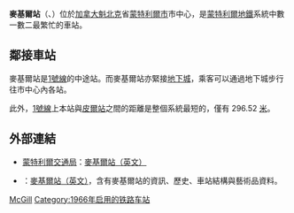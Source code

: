 {{Infobox station 
| name          = 麥基爾<br />{{lang|fr|McGill}}
| type          = 
| style         = Montreal Metro
| image         = McGill station rouge red.jpg
| image_caption = 
| address       = [[魁北克省|魁北克省]][[蒙特利爾|蒙特利爾]]{{link-en|德邁松內夫林蔭路|De Maisonneuve Boulevard}}在{{link-en|大學街|University Street}}
| country       = [[加拿大|加拿大]]
| coordinates   = {{Coord|45|30|14|N|73|34|18|W|type:railwaystation_region:CA-QC|display=inline,title}}
| elevation     = 
| line          = [[蒙特利爾地鐵綠線|綠線]]
| other         = {{Rail color box|system=AMT|line=STM}}
| structure     = 
| platform      = 
| depth         = {{convert|10.7|m|ftin|abbr=off}}，第49深
| levels        = 
| tracks        = 
| parking       = 
| bicycle       = 
| opened        = 1966年10月14日
| architect     = Crevier, Lemieux, Mercier and Caron
| closed        = 
| rebuilt       = 
| electrified   = 
| ADA           = 
| code          = 
| owned         =
| operator      = [[蒙特利爾交通局|蒙特利爾交通局]]
| zone          = 
| status        =
| former        = 
| passengers    = 11,852,430進出（2011年），2/68
| pass_year     = 
| pass_percent  = 
| pass_system   = 
| mpassengers   = 
| services      = 
| map_locator   = 
| web           = 
}}
'''麥基爾站'''（{{lang-fr|Station McGill}}、{{lang-en|McGill Station}}）位於[[加拿大|加拿大]][[魁北克|魁北克]]省[[蒙特利爾市|蒙特利爾市]]市中心，是[[蒙特利爾地鐵|蒙特利爾地鐵]]系統中數一數二最繁忙的車站。

== 鄰接車站 ==

麥基爾站是[[蒙特利爾地鐵1號線|1號線]]的中途站。而麥基爾站亦緊接[[蒙特利爾地下城|地下城]]，乘客可以通過地下城步行往市中心內各站。

此外，[[蒙特利爾地鐵1號線|1號線]]上本站與[[皮爾站|皮爾站]]之間的距離是整個系統最短的，僅有 296.52 [[米_(單位)|米]]。

{{蒙特利爾地鐵1號線}}

== 外部連結 ==

* {{fr}}{{en}}[[蒙特利爾交通局|蒙特利爾交通局]]：[http://www.stm.info/metro/M32.htm 麥基爾站]{{Wayback|url=http://www.stm.info/metro/M32.htm |date=20090405003451 }}[http://www.stm.info/English/metro/a-M32.htm （英文）]{{Wayback|url=http://www.stm.info/English/metro/a-M32.htm |date=20090410164413 }}
* {{fr}}{{en}}{{lang|en|metrodemontreal.com}}：[http://www.metrodemontreal.com/green/mcgill/index-f.html 麥基爾站]{{Wayback|url=http://www.metrodemontreal.com/green/mcgill/index-f.html |date=20090403211511 }}[http://www.metrodemontreal.com/green/mcgill/ （英文）]{{Wayback|url=http://www.metrodemontreal.com/green/mcgill/ |date=20080628231216 }}，含有麥基爾站的資訊、歷史、車站結構與藝術品資料。

{{蒙特利爾地鐵}}

[[Category:蒙特利爾地鐵綠線車站|McGill]]
[[Category:1966年启用的铁路车站|Category:1966年启用的铁路车站]]